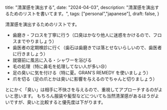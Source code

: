   title: "清潔感を演出する",
  date: "2024-04-03",
  description: "清潔感を演出するためのリストを書いてます。",
  tags: ["personal","japanese"],
  draft: false,
}


清潔感を演出するためのリストです。

- 歯磨き・フロスを丁寧に行う（口臭はかなり他人に迷惑をかけるので、フロスまでやりましょう）
- 歯医者の定期検診に行く（歯石は歯磨きでは落とせないらしいので、歯医者に行きましょう）
- 就寝前に風呂に入る・シャワーを浴びる
- 毛の処理（特に鼻毛を処理してない人が多い😢）
- 足の臭いに気を付ける（特に夏。GRAN'S REMEDY を使いましょう）
- 爪を切る（足の爪とかは臭いに影響を与えるのでちゃんと切りましょう）

とにかく「臭い」は相手に不快さを与えるので、重視してアプローチするのがよいと思います。
もちろん服装や髪型などについても当然清潔感があるほうがよいですが、臭いと比較すると優先度は下がります。